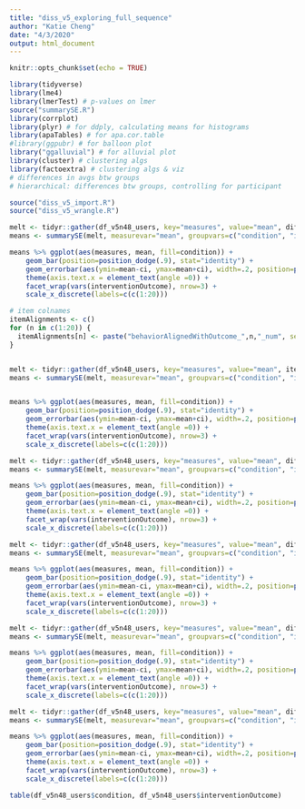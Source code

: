 ```yaml
---
title: "diss_v5_exploring_full_sequence"
author: "Katie Cheng"
date: "4/3/2020"
output: html_document
---
```


```r
knitr::opts_chunk$set(echo = TRUE)

library(tidyverse)
library(lme4)
library(lmerTest) # p-values on lmer
source("summarySE.R")
library(corrplot)
library(plyr) # for ddply, calculating means for histograms
library(apaTables) # for apa.cor.table
#library(ggpubr) # for balloon plot
library("ggalluvial") # for alluvial plot
library(cluster) # clustering algs
library(factoextra) # clustering algs & viz
# differences in avgs btw groups
# hierarchical: differences btw groups, controlling for participant
```

```r

source("diss_v5_import.R")
source("diss_v5_wrangle.R")
```

```r

melt <- tidyr::gather(df_v5n48_users, key="measures", value="mean", diff_interventionPredictRG, diff_interventionTestOutcomeRG, factor_key = TRUE) # factor_key preserves order
means <- summarySE(melt, measurevar="mean", groupvars=c("condition", "interventionOutcome", "measures"), na.rm=TRUE, conf.interval=0.95); means

means %>% ggplot(aes(measures, mean, fill=condition)) + 
    geom_bar(position=position_dodge(.9), stat="identity") + 
    geom_errorbar(aes(ymin=mean-ci, ymax=mean+ci), width=.2, position=position_dodge(.9)) + 
    theme(axis.text.x = element_text(angle =0)) + 
    facet_wrap(vars(interventionOutcome), nrow=3) + 
    scale_x_discrete(labels=c(c(1:20)))
```



```r

# item colnames
itemAlignments <- c()
for (n in c(1:20)) {
  itemAlignments[n] <- paste("behaviorAlignedWithOutcome_",n,"_num", sep="")
}


melt <- tidyr::gather(df_v5n48_users, key="measures", value="mean", itemAlignments, factor_key = TRUE) # factor_key preserves order
means <- summarySE(melt, measurevar="mean", groupvars=c("condition", "interventionOutcome", "measures"), na.rm=TRUE, conf.interval=0.95); means


means %>% ggplot(aes(measures, mean, fill=condition)) + 
    geom_bar(position=position_dodge(.9), stat="identity") + 
    geom_errorbar(aes(ymin=mean-ci, ymax=mean+ci), width=.2, position=position_dodge(.9)) + 
    theme(axis.text.x = element_text(angle =0)) + 
    facet_wrap(vars(interventionOutcome), nrow=3) + 
    scale_x_discrete(labels=c(c(1:20)))
```

```r

melt <- tidyr::gather(df_v5n48_users, key="measures", value="mean", diff_assessmentBehaviorRG, factor_key = TRUE) # factor_key preserves order
means <- summarySE(melt, measurevar="mean", groupvars=c("condition", "interventionOutcome", "measures"), na.rm=TRUE, conf.interval=0.95); means

means %>% ggplot(aes(measures, mean, fill=condition)) + 
    geom_bar(position=position_dodge(.9), stat="identity") + 
    geom_errorbar(aes(ymin=mean-ci, ymax=mean+ci), width=.2, position=position_dodge(.9)) + 
    theme(axis.text.x = element_text(angle =0)) + 
    facet_wrap(vars(interventionOutcome), nrow=3) + 
    scale_x_discrete(labels=c(c(1:20)))
```

```r

melt <- tidyr::gather(df_v5n48_users, key="measures", value="mean", diff_assessmentBehaviorRG, factor_key = TRUE) # factor_key preserves order
means <- summarySE(melt, measurevar="mean", groupvars=c("condition", "interventionOutcome", "measures"), na.rm=TRUE, conf.interval=0.95); means

means %>% ggplot(aes(measures, mean, fill=condition)) + 
    geom_bar(position=position_dodge(.9), stat="identity") + 
    geom_errorbar(aes(ymin=mean-ci, ymax=mean+ci), width=.2, position=position_dodge(.9)) + 
    theme(axis.text.x = element_text(angle =0)) + 
    facet_wrap(vars(interventionOutcome), nrow=3) + 
    scale_x_discrete(labels=c(c(1:20)))
```

```r

melt <- tidyr::gather(df_v5n48_users, key="measures", value="mean", diff_assessmentBeliefRG_num, factor_key = TRUE) # factor_key preserves order
means <- summarySE(melt, measurevar="mean", groupvars=c("condition", "interventionOutcome", "measures"), na.rm=TRUE, conf.interval=0.95); means

means %>% ggplot(aes(measures, mean, fill=condition)) + 
    geom_bar(position=position_dodge(.9), stat="identity") + 
    geom_errorbar(aes(ymin=mean-ci, ymax=mean+ci), width=.2, position=position_dodge(.9)) + 
    theme(axis.text.x = element_text(angle =0)) + 
    facet_wrap(vars(interventionOutcome), nrow=3) + 
    scale_x_discrete(labels=c(c(1:20)))
```

```r

melt <- tidyr::gather(df_v5n48_users, key="measures", value="mean", diff_effortRG, factor_key = TRUE) # factor_key preserves order
means <- summarySE(melt, measurevar="mean", groupvars=c("condition", "interventionOutcome", "measures"), na.rm=TRUE, conf.interval=0.95); means

means %>% ggplot(aes(measures, mean, fill=condition)) + 
    geom_bar(position=position_dodge(.9), stat="identity") + 
    geom_errorbar(aes(ymin=mean-ci, ymax=mean+ci), width=.2, position=position_dodge(.9)) + 
    theme(axis.text.x = element_text(angle =0)) + 
    facet_wrap(vars(interventionOutcome), nrow=3) + 
    scale_x_discrete(labels=c(c(1:20)))
```

```r
table(df_v5n48_users$condition, df_v5n48_users$interventionOutcome)
```

